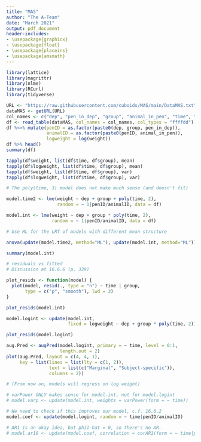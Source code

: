 ```yaml
---
title: "MAS"
author: "The A-Team"
date: "March 2021"
output: pdf_document
header-includes: 
- \usepackage{graphicx}
- \usepackage{float}
- \usepackage{placeins}
- \usepackage{amsmath}
---
```


```r
library(lattice)
library(magrittr)
library(nlme)
library(RCurl)
library(tidyverse)
```

```r
URL <- "https://raw.githubusercontent.com/cuboids/MAS/main/DataMAS.txt"
dataMAS <- getURL(URL)
col_names <- c("dep", "pen_in_dep", "group", "animal_in_pen", "time", "weight")
df <- read_table(dataMAS, col_names = col_names, col_types = "ffffdd")
df %<>% mutate(penID = as.factor(paste0(dep, group, pen_in_dep)),
               animalID = as.factor(paste0(penID, animal_in_pen)),
               logweight = log(weight))
df %>% head()
summary(df)
```

```r

tapply(df$weight, list(df$time, df$group), mean)
tapply(df$logweight, list(df$time, df$group), mean)
tapply(df$weight, list(df$time, df$group), var)
tapply(df$logweight, list(df$time, df$group), var)

```



```r

# The poly(time, 3) model does not make much sense (and doesn't fit)

model.time2 <- lme(weight ~ dep + group + poly(time, 2), 
                   random = ~ 1|penID/animalID, data = df)

model.int <- lme(weight ~ dep + group * poly(time, 2),
                 random = ~ 1|penID/animalID, data = df)

# Use ML for the LRT of models with different mean structure

anova(update(model.time2, method="ML"), update(model.int, method="ML"))

summary(model.int)

```


```r
# residuals vs fitted
# Discussion at 16.6.6 (p. 339)

plot_resids <- function(model) {
  plot(model, resid(., type = "n") ~ time | group,
       type = c("p", "smooth"), lwd = 3)
}

plot_resids(model.int)
```

```r
model.logint <- update(model.int, 
                       fixed = logweight ~ dep + group * poly(time, 2))

plot_resids(model.logint)
```

```r

aug.Pred <- augPred(model.logint, primary = ~ time, level = 0:1,
                    length.out = 2)
plot(aug.Pred, layout = c(4, 4, 1),
     key = list(lines = list(lty = c(1, 2)),
                text = list(c("Marginal", "Subject-specific")),
                columns = 2))

```

```r

# (From now on, models will regress on log weight)

# varPower ONLY makes sense for model.int, not for model.logint
# model.varp <- update(model.int, weights = varPower(form = ~ time))

# We need to check if this improves our model, c.f. 16.6.2
model.coef <- update(model.logint, random = ~ time|penID/animalID)

# AR1 is an okay idea, but phi1-hat = 0, so there's no AR.
# model.ar10 <- update(model.coef, correlation = corAR1(form = ~ time|penID/animalID))


```
